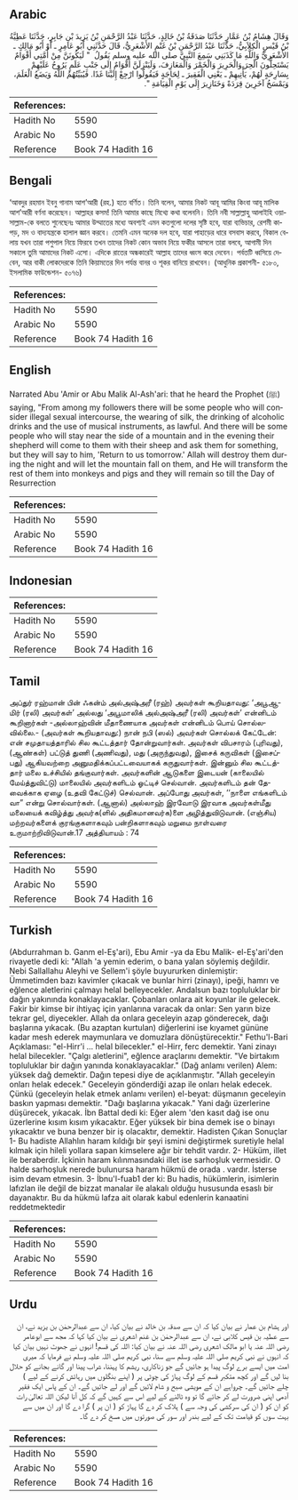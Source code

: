 ## Arabic


<div dir="rtl" lang="ar" style={{fontSize:'larger',backgroundColor:'#f8f9fa',padding:20}}>
وَقَالَ هِشَامُ بْنُ عَمَّارٍ حَدَّثَنَا صَدَقَةُ بْنُ خَالِدٍ، حَدَّثَنَا عَبْدُ الرَّحْمَنِ بْنُ يَزِيدَ بْنِ جَابِرٍ، حَدَّثَنَا عَطِيَّةُ بْنُ قَيْسٍ الْكِلاَبِيُّ، حَدَّثَنَا عَبْدُ الرَّحْمَنِ بْنُ غَنْمٍ الأَشْعَرِيُّ، قَالَ حَدَّثَنِي أَبُو عَامِرٍ ـ أَوْ أَبُو مَالِكٍ ـ الأَشْعَرِيُّ وَاللَّهِ مَا كَذَبَنِي سَمِعَ النَّبِيَّ صلى الله عليه وسلم يَقُولُ ‏ "‏ لَيَكُونَنَّ مِنْ أُمَّتِي أَقْوَامٌ يَسْتَحِلُّونَ الْحِرَ وَالْحَرِيرَ وَالْخَمْرَ وَالْمَعَازِفَ، وَلَيَنْزِلَنَّ أَقْوَامٌ إِلَى جَنْبِ عَلَمٍ يَرُوحُ عَلَيْهِمْ بِسَارِحَةٍ لَهُمْ، يَأْتِيهِمْ ـ يَعْنِي الْفَقِيرَ ـ لِحَاجَةٍ فَيَقُولُوا ارْجِعْ إِلَيْنَا غَدًا‏.‏ فَيُبَيِّتُهُمُ اللَّهُ وَيَضَعُ الْعَلَمَ، وَيَمْسَخُ آخَرِينَ قِرَدَةً وَخَنَازِيرَ إِلَى يَوْمِ الْقِيَامَةِ ‏"‏‏.‏
</div>
<div style={{backgroundColor:'#f8f9fa',padding:20, marginBottom: 10}}><table> <thead> <tr> <th>References:</th> <th></th> </tr> </thead> <tbody><tr><td>Hadith No</td><td>5590</td></tr><tr><td>Arabic No</td><td>5590</td></tr><tr><td>Reference</td><td>Book 74 Hadith 16</td></tr></tbody></table></div>

## Bengali


<div dir="ltr" lang="bn" style={{fontSize:'larger',backgroundColor:'#f8f9fa',padding:20}}>
‘আবদুর রহমান ইবনু গানাম আশ’আরী (রহ.) হতে বর্ণিত। তিনি বলেন, আমার নিকট আবূ আমির কিংবা আবূ মালিক আশ’আরী বর্ণনা করেছেন। আল্লাহর কসম! তিনি আমার কাছে মিথ্যে কথা বলেননি। তিনি নবী সাল্লাল্লাহু আলাইহি ওয়াসাল্লাম-কে বলতে শুনেছেনঃ আমার উম্মাতের মধ্যে অবশ্যই এমন কতগুলো দলের সৃষ্টি হবে, যারা ব্যভিচার, রেশমী কাপড়, মদ ও বাদ্যযন্ত্রকে হালাল জ্ঞান করবে। তেমনি এমন অনেক দল হবে, যারা পাহাড়ের ধারে বসবাস করবে, বিকাল বেলায় যখন তারা পশুপাল নিয়ে ফিরবে তখন তাদের নিকট কোন অভাব নিয়ে ফকীর আসলে তারা বলবে, আগামী দিন সকালে তুমি আমাদের নিকট এসো। এদিকে রাতের অন্ধকারেই আল্লাহ তাদের ধ্বংস করে দেবেন। পর্বতটি ধ্বসিয়ে দেবেন, আর বাকী লোকদেরকে তিনি কিয়ামতের দিন পর্যন্ত বানর ও শূকর বানিয়ে রাখবেন। (আধুনিক প্রকাশনী- ৫১৮০, ইসলামিক ফাউন্ডেশন- ৫০৭৬)
</div>
<div style={{backgroundColor:'#f8f9fa',padding:20, marginBottom: 10}}><table> <thead> <tr> <th>References:</th> <th></th> </tr> </thead> <tbody><tr><td>Hadith No</td><td>5590</td></tr><tr><td>Arabic No</td><td>5590</td></tr><tr><td>Reference</td><td>Book 74 Hadith 16</td></tr></tbody></table></div>

## English


<div dir="ltr" lang="en" style={{fontSize:'larger',backgroundColor:'#f8f9fa',padding:20}}>
Narrated Abu 'Amir or Abu Malik Al-Ash'ari: that he heard the Prophet (ﷺ) saying, "From among my followers there will be some people who will consider illegal sexual intercourse, the wearing of silk, the drinking of alcoholic drinks and the use of musical instruments, as lawful. And there will be some people who will stay near the side of a mountain and in the evening their shepherd will come to them with their sheep and ask them for something, but they will say to him, 'Return to us tomorrow.' Allah will destroy them during the night and will let the mountain fall on them, and He will transform the rest of them into monkeys and pigs and they will remain so till the Day of Resurrection
</div>
<div style={{backgroundColor:'#f8f9fa',padding:20, marginBottom: 10}}><table> <thead> <tr> <th>References:</th> <th></th> </tr> </thead> <tbody><tr><td>Hadith No</td><td>5590</td></tr><tr><td>Arabic No</td><td>5590</td></tr><tr><td>Reference</td><td>Book 74 Hadith 16</td></tr></tbody></table></div>

## Indonesian


<div dir="ltr" lang="id" style={{fontSize:'larger',backgroundColor:'#f8f9fa',padding:20}}>

</div>
<div style={{backgroundColor:'#f8f9fa',padding:20, marginBottom: 10}}><table> <thead> <tr> <th>References:</th> <th></th> </tr> </thead> <tbody><tr><td>Hadith No</td><td>5590</td></tr><tr><td>Arabic No</td><td>5590</td></tr><tr><td>Reference</td><td>Book 74 Hadith 16</td></tr></tbody></table></div>

## Tamil


<div dir="ltr" lang="ta" style={{fontSize:'larger',backgroundColor:'#f8f9fa',padding:20}}>
அப்துர் ரஹ்மான் பின் ஃகன்ம் அல்அஷ்அரீ (ரஹ்) அவர்கள் கூறியதாவது: ‘அபூஆமிர் (ரலி) அவர்கள்’ அல்லது ‘அபூமாலிக் அல்அஷ்அரீ (ரலி) அவர்கள்’ என்னிடம் கூறினார்கள் -அல்லாஹ்வின் மீதாணையாக அவர்கள் என்னிடம் பொய் சொல்லவில்லை.- (அவர்கள் கூறியதாவது:) நான் நபி (ஸல்) அவர்கள் சொல்லக் கேட்டேன்: என் சமுதாயத்தாரில் சில கூட்டத்தார் தோன்றுவார்கள். அவர்கள் விபசாரம் (புரிவது), (ஆண்கள்) பட்டுத் துணி (அணிவது), மது (அருந்துவது), இசைக் கருவிகள் (இசைப்பது) ஆகியவற்றை அனுமதிக்கப்பட்டவையாகக் கருதுவார்கள். இன்னும் சில கூட்டத்தார் மலை உச்சியில் தங்குவார்கள். அவர்களின் ஆடுகளை இடையன் (காலையில் மேய்த்துவிட்டு) மாலையில் அவர்களிடம் ஓட்டிச் செல்வான். அவர்களிடம் தன் தேவைக்காக ஏழை (உதவி கேட்டுச்) செல்வான். அப்போது அவர்கள், ‘‘நாளை எங்களிடம் வா” என்று சொல்வார்கள். (ஆனால்) அல்லாஹ் இரவோடு இரவாக அவர்கள்மீது மலையைக் கவிழ்த்து அவர்க(ளில் அதிகமானவர்க)ளை அழித்துவிடுவான். (எஞ்சிய) மற்றவர்களைக் குரங்குகளாகவும் பன்றிகளாகவும் மறுமை நாள்வரை உருமாற்றிவிடுவான்.17 அத்தியாயம் : 74
</div>
<div style={{backgroundColor:'#f8f9fa',padding:20, marginBottom: 10}}><table> <thead> <tr> <th>References:</th> <th></th> </tr> </thead> <tbody><tr><td>Hadith No</td><td>5590</td></tr><tr><td>Arabic No</td><td>5590</td></tr><tr><td>Reference</td><td>Book 74 Hadith 16</td></tr></tbody></table></div>

## Turkish


<div dir="ltr" lang="tr" style={{fontSize:'larger',backgroundColor:'#f8f9fa',padding:20}}>
(Abdurrahman b. Ganm el-Eş'ari), Ebu Amir -ya da Ebu Malik- el-Eş'ari'den rivayetle dedi ki: "Allah 'a yemin ederim, o bana yalan söylemiş değildir. Nebi Sallallahu Aleyhi ve Sellem'i şöyle buyururken dinlemiştir: Ümmetimden bazı kavimler çıkacak ve bunlar hirri (zinayı), ipeği, hamrı ve eğlence aletlerini çalmayı helal belleyecekler. Andalsun bazı topluluklar bir dağın yakınında konaklayacaklar. Çobanları onlara ait koyunlar ile gelecek. Fakir bir kimse bir ihtiyaç için yanlarına varacak da onlar: Sen yarın bize tekrar gel, diyecekler. Allah da onlara geceleyin azap gönderecek, dağı başlarına yıkacak. (Bu azaptan kurtulan) diğerlerini ise kıyamet gününe kadar mesh ederek maymunlara ve domuzlara dönüştürecektir." Fethu'l-Bari Açıklaması: "el-Hirr'i ... helal bilecekler." el-Hirr, ferc demektir. Yani zinayı helal bilecekler. "Çalgı aletlerini", eğlence araçlarını demektir. "Ve birtakım topluluklar bir dağın yanında konaklayacaklar." (Dağ anlamı verilen) Alem: yüksek dağ demektir. Dağın tepesi diye de açıklanmıştır. "Allah geceleyin onları helak edecek." Geceleyin gönderdiği azap ile onları helak edecek. Çünkü (geceleyin helak etmek anlamı verilen) el-beyat: düşmanın geceleyin baskın yapması demektir. "Dağı başlarına yıkacak." Yani dağı üzerlerine düşürecek, yıkacak. İbn Battal dedi ki: Eğer alem 'den kasıt dağ ise onu üzerlerine kısım kısım yıkacaktır. Eğer yüksek bir bina demek ise o binayı yıkacaktır ve buna benzer bir iş olacaktır, demektir. Hadisten Çıkan Sonuçlar 1- Bu hadiste Allahlın haram kıldığı bir şeyi ismini değiştirmek suretiyle helal kılmak için hileli yollara sapan kimselere ağır bir tehdit vardır. 2- Hüküm, illet ile beraberdir. İçkinin haram kılınmasındaki illet ise sarhoşluk vermesidir. O halde sarhoşluk nerede bulunursa haram hükmü de orada . vardır. İsterse isim devam etmesin. 3- İbnu'l-fuab1 der ki: Bu hadis, hükümlerin, isimlerin lafızlan ile değil de bizzat manalar ile alakalı olduğu hususunda esaslı bir dayanaktır. Bu da hükmü lafza ait olarak kabul edenlerin kanaatini reddetmektedir
</div>
<div style={{backgroundColor:'#f8f9fa',padding:20, marginBottom: 10}}><table> <thead> <tr> <th>References:</th> <th></th> </tr> </thead> <tbody><tr><td>Hadith No</td><td>5590</td></tr><tr><td>Arabic No</td><td>5590</td></tr><tr><td>Reference</td><td>Book 74 Hadith 16</td></tr></tbody></table></div>

## Urdu


<div dir="rtl" lang="ur" style={{fontSize:'larger',backgroundColor:'#f8f9fa',padding:20}}>
اور ہشام بن عمار نے بیان کیا کہ ان سے صدقہ بن خالد نے بیان کیا، ان سے عبدالرحمٰن بن یزید نے، ان سے عطیہ بن قیس کلابی نے، ان سے عبدالرحمٰن بن غنم اشعری نے بیان کیا کہا کہ مجھ سے ابوعامر رضی اللہ عنہ یا ابو مالک اشعری رضی اللہ عنہ نے بیان کیا: اللہ کی قسم! انہوں نے جھوٹ نہیں بیان کیا کہ انہوں نے نبی کریم صلی اللہ علیہ وسلم سے سنا، نبی کریم صلی اللہ علیہ وسلم نے فرمایا کہ میری امت میں ایسے برے لوگ پیدا ہو جائیں گے جو زناکاری، ریشم کا پہننا، شراب پینا اور گانے بجانے کو حلال بنا لیں گے اور کچھ متکبر قسم کے لوگ پہاڑ کی چوٹی پر ( اپنے بنگلوں میں رہائش کرنے کے لیے ) چلے جائیں گے۔ چرواہے ان کے مویشی صبح و شام لائیں گے اور لے جائیں گے۔ ان کے پاس ایک فقیر آدمی اپنی ضرورت لے کر جائے گا تو وہ ٹالنے کے لیے اس سے کہیں گے کہ کل آنا لیکن اللہ تعالیٰ رات کو ان کو ( ان کی سرکشی کی وجہ سے ) ہلاک کر دے گا پہاڑ کو ( ان پر ) گرا دے گا اور ان میں سے بہت سوں کو قیامت تک کے لیے بندر اور سور کی صورتوں میں مسخ کر دے گا۔
</div>
<div style={{backgroundColor:'#f8f9fa',padding:20, marginBottom: 10}}><table> <thead> <tr> <th>References:</th> <th></th> </tr> </thead> <tbody><tr><td>Hadith No</td><td>5590</td></tr><tr><td>Arabic No</td><td>5590</td></tr><tr><td>Reference</td><td>Book 74 Hadith 16</td></tr></tbody></table></div>